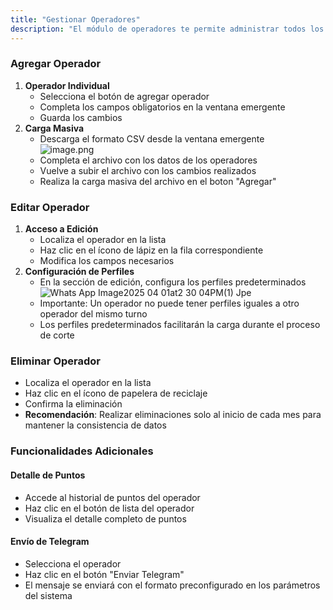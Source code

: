 ```yaml
---
title: "Gestionar Operadores"
description: "El módulo de operadores te permite administrar todos los operadores en el sistema."
---
```


### Agregar Operador

1. **Operador Individual**
   - Selecciona el botón de agregar operador
   - Completa los campos obligatorios en la ventana emergente
   - Guarda los cambios
2. **Carga Masiva**
   - Descarga el formato CSV desde la ventana emergente\
     ![image.png](/image.png)
   - Completa el archivo con los datos de los operadores
   - Vuelve a subir el archivo con los cambios realizados
   - Realiza la carga masiva del archivo en el boton  "Agregar"

### Editar Operador

1. **Acceso a Edición**
   - Localiza el operador en la lista
   - Haz clic en el ícono de lápiz en la fila correspondiente
   - Modifica los campos necesarios
2. **Configuración de Perfiles**
   - En la sección de edición, configura los perfiles predeterminados\
     ![Whats App Image2025 04 01at2 30 04PM(1) Jpe](/images/WhatsAppImage2025-04-01at2.30.04PM\(1\).jpeg)
   - Importante: Un operador no puede tener perfiles iguales a otro operador del mismo turno
   - Los perfiles predeterminados facilitarán la carga durante el proceso de corte

### Eliminar Operador

- Localiza el operador en la lista
- Haz clic en el ícono de papelera de reciclaje
- Confirma la eliminación
- **Recomendación**: Realizar eliminaciones solo al inicio de cada mes para mantener la consistencia de datos

### Funcionalidades Adicionales

#### Detalle de Puntos

- Accede al historial de puntos del operador
- Haz clic en el botón de lista del operador
- Visualiza el detalle completo de puntos

#### Envío de Telegram

- Selecciona el operador
- Haz clic en el botón "Enviar Telegram"
- El mensaje se enviará con el formato preconfigurado en los parámetros del sistema